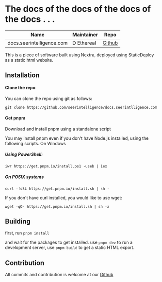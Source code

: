 # The docs of the docs of the docs of the docs . . .

| Name | Maintainer | Repo |
| -------- | -------- | -------- |
| docs.seerintelligence.com | D Ethereal | [Github](https://github.com/seerintelligence.com/docs.seerintelligence.com) |

This is a piece of software built using Nextra, deployed using StaticDeploy as a static html website.

## Installation

#### Clone the repo 
You can clone the repo using git as follows:

`git clone https://github.com/seerintelligence/docs.seerintlligence.com` 

#### Get pnpm

Download and install pnpm using a standalone script

You may install pnpm even if you don't have Node.js installed, using the following scripts.
On Windows

##### Using PowerShell:

`iwr https://get.pnpm.io/install.ps1 -useb | iex`

##### On POSIX systems

`curl -fsSL https://get.pnpm.io/install.sh | sh -`

If you don't have curl installed, you would like to use wget:

`wget -qO- https://get.pnpm.io/install.sh | sh -a`

## Building

first, run 
`pnpm install`

and wait for the packages to get installed.
use `pnpm dev` to run a development server, use `pnpm build` to get a static HTML export.

## Contribution

All commits and contribution is welcome at our [Github](https://github.com/seerintelligence.com/docs.seerintelligence.com)